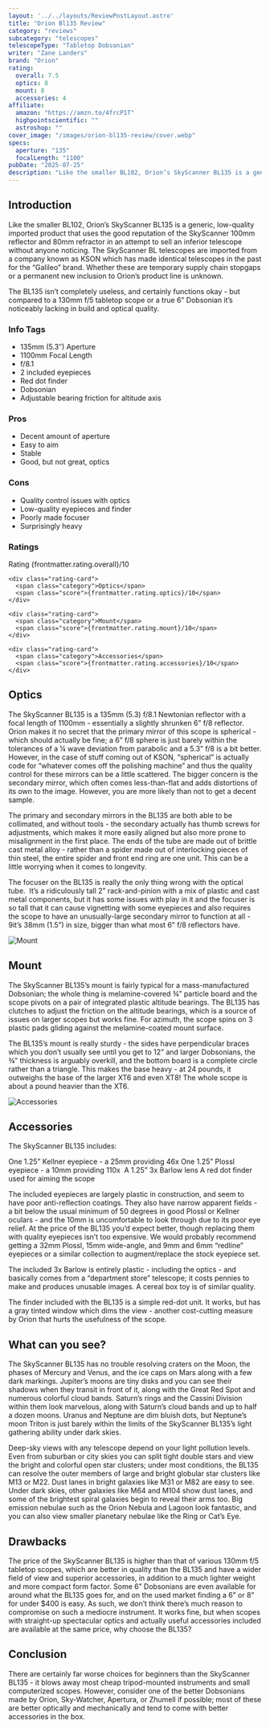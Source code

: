 ```yaml
---
layout: '../../layouts/ReviewPostLayout.astro'
title: "Orion Bl135 Review"
category: "reviews"
subcategory: "telescopes"
telescopeType: "Tabletop Dobsonian"
writer: "Zane Landers"
brand: "Orion"
rating:
  overall: 7.5
  optics: 8
  mount: 8
  accessories: 4
affiliate:
  amazon: "https://amzn.to/4frcP1T"
  highpointscientific: ""
  astroshop: ""
cover_image: "/images/orion-bl135-review/cover.webp"
specs:
  aperture: "135"
  focalLength: "1100"
pubDate: "2025-07-25"
description: "Like the smaller BL102, Orion’s SkyScanner BL135 is a generic, low-quality imported product that uses the good reputation of the SkyScanner 100mm reflector and 80mm refractor in an attempt to sell an inferior telescope without anyone noticing."
---
```


<h2>Introduction</h2>

<p class="highlight">Like the smaller BL102, Orion’s SkyScanner BL135 is a generic, low-quality imported product that uses the good reputation of the SkyScanner 100mm reflector and 80mm refractor in an attempt to sell an inferior telescope without anyone noticing. The SkyScanner BL telescopes are imported from a company known as KSON which has made identical telescopes in the past for the “Galileo” brand. Whether these are temporary supply chain stopgaps or a permanent new inclusion to Orion’s product line is unknown.</p>
<p>The BL135 isn’t completely useless, and certainly functions okay - but compared to a 130mm f/5 tabletop scope or a true 6” Dobsonian it’s noticeably lacking in build and optical quality.</p>
<section class="info-tags">
  <h3>Info Tags</h3>
  <ul>
    <li>135mm (5.3″) Aperture</li>
    <li>1100mm Focal Length</li>
    <li>f/8.1</li>
    <li>2 included eyepieces</li>
    <li>Red dot finder</li>
    <li>Dobsonian</li>
    <li>Adjustable bearing friction for altitude axis</li>
  </ul>
</section>

<section class="pros-cons">
  <div class="pros-block">
    <h3>Pros</h3>
    <ul>
        <li>Decent amount of aperture</li>
        <li>Easy to aim</li>
        <li>Stable</li>
        <li>Good, but not great, optics</li>
    </ul>
  </div>
  <div class="cons-block">
    <h3>Cons</h3>
    <ul>
        <li>Quality control issues with optics</li>
        <li>Low-quality eyepieces and finder</li>
        <li>Poorly made focuser</li>
        <li>Surprisingly heavy</li>
    </ul>
  </div>
</section>

<section class="ratings">
  <h3>Ratings</h3>
  <div class="ratings-grid">
    <div class="rating-card">
      <span class="category">Rating</span>
      <span class="score">{frontmatter.rating.overall}/10</span>
    </div>

    <div class="rating-card">
      <span class="category">Optics</span>
      <span class="score">{frontmatter.rating.optics}/10</span>
    </div>

    <div class="rating-card">
      <span class="category">Mount</span>
      <span class="score">{frontmatter.rating.mount}/10</span>
    </div>

    <div class="rating-card">
      <span class="category">Accessories</span>
      <span class="score">{frontmatter.rating.accessories}/10</span>
    </div>
  </div>
</section>

<Affiliates affiliate={frontmatter.affiliate} />

<h2>Optics</h2>

<p>The SkyScanner BL135 is a 135mm (5.3) f/8.1 Newtonian reflector with a focal length of 1100mm - essentially a slightly shrunken 6” f/8 reflector. Orion makes it no secret that the primary mirror of this scope is spherical - which should actually be fine; a 6” f/8 sphere is just barely within the tolerances of a ¼ wave deviation from parabolic and a 5.3” f/8 is a bit better. However, in the case of stuff coming out of KSON, “spherical” is actually code for “whatever comes off the polishing machine” and thus the quality control for these mirrors can be a little scattered. The bigger concern is the secondary mirror, which often comes less-than-flat and adds distortions of its own to the image. However, you are more likely than not to get a decent sample.</p>
<p>The primary and secondary mirrors in the BL135 are both able to be collimated, and without tools - the secondary actually has thumb screws for adjustments, which makes it more easily aligned but also more prone to misalignment in the first place. The ends of the tube are made out of brittle cast metal alloy - rather than a spider made out of interlocking pieces of thin steel, the entire spider and front end ring are one unit. This can be a little worrying when it comes to longevity.</p>
<p>The focuser on the BL135 is really the only thing wrong with the optical tube.  It’s a ridiculously tall 2” rack-and-pinion with a mix of plastic and cast metal components, but it has some issues with play in it and the focuser is so tall that it can cause vignetting with some eyepieces and also requires the scope to have an unusually-large secondary mirror to function at all - 9it’s 38mm (1.5”) in size, bigger than what most 6” f/8 reflectors have.</p>
<img class="post-image post-image-sm" src="/images/orion-bl135-review/mount.webp" alt="Mount"></img>
<h2>Mount</h2>

<p>The SkyScanner BL135’s mount is fairly typical for a mass-manufactured Dobsonian; the whole thing is melamine-covered ¾” particle board and the scope pivots on a pair of integrated plastic altitude bearings. The BL135 has clutches to adjust the friction on the altitude bearings, which is a source of issues on larger scopes but works fine. For azimuth, the scope spins on 3 plastic pads gliding against the melamine-coated mount surface.</p>
<p>The BL135’s mount is really sturdy - the sides have perpendicular braces which you don’t usually see until you get to 12” and larger Dobsonians, the ¾” thickness is arguably overkill, and the bottom board is a complete circle rather than a triangle. This makes the base heavy - at 24 pounds, it outweighs the base of the larger XT6 and even XT8! The whole scope is about a pound heavier than the XT6.</p>
<img class="post-image post-image-sm" src="/images/orion-bl135-review/accessories.webp" alt="Accessories"></img>
<h2>Accessories</h2>

<p>The SkyScanner BL135 includes:</p>
<p>One 1.25” Kellner eyepiece - a 25mm providing 46x
One 1.25” Plossl eyepiece - a 10mm providing 110x 
A 1.25” 3x Barlow lens
A red dot finder used for aiming the scope</p>
<p>The included eyepieces are largely plastic in construction, and seem to have poor anti-reflection coatings. They also have narrow apparent fields - a bit below the usual minimum of 50 degrees in good Plossl or Kellner oculars - and the 10mm is uncomfortable to look through due to its poor eye relief. At the price of the BL135 you’d expect better, though replacing them with quality eyepieces isn’t too expensive. We would probably recommend getting a 32mm Plossl, 15mm wide-angle, and 9mm and 6mm “redline” eyepieces or a similar collection to augment/replace the stock eyepiece set.</p>
<p>The included 3x Barlow is entirely plastic - including the optics - and basically comes from a “department store” telescope; it costs pennies to make and produces unusable images. A cereal box toy is of similar quality.</p>
<p>The finder included with the BL135 is a simple red-dot unit. It works, but has a gray tinted window which dims the view - another cost-cutting measure by Orion that hurts the usefulness of the scope.</p>
<h2>What can you see?</h2>

<p>The SkyScanner BL135 has no trouble resolving craters on the Moon, the phases of Mercury and Venus, and the ice caps on Mars along with a few dark markings. Jupiter’s moons are tiny disks and you can see their shadows when they transit in front of it, along with the Great Red Spot and numerous colorful cloud bands. Saturn’s rings and the Cassini Division within them look marvelous, along with Saturn’s cloud bands and up to half a dozen moons. Uranus and Neptune are dim bluish dots, but Neptune’s moon Triton is just barely within the limits of the SkyScanner BL135’s light gathering ability under dark skies.</p>
<p>Deep-sky views with any telescope depend on your light pollution levels. Even from suburban or city skies you can split tight double stars and view the bright and colorful open star clusters; under most conditions, the BL135 can resolve the outer members of large and bright globular star clusters like M13 or M22. Dust lanes in bright galaxies like M31 or M82 are easy to see. Under dark skies, other galaxies like M64 and M104 show dust lanes, and some of the brightest spiral galaxies begin to reveal their arms too. Big emission nebulae such as the Orion Nebula and Lagoon look fantastic, and you can also view smaller planetary nebulae like the Ring or Cat’s Eye.</p>
<h2>Drawbacks</h2>

<p>The price of the SkyScanner BL135 is higher than that of various 130mm f/5 tabletop scopes, which are better in quality than the BL135 and have a wider field of view and superior accessories, in addition to a much lighter weight and more compact form factor. Some 6” Dobsonians are even available for around what the BL135 goes for, and on the used market finding a 6” or 8” for under $400 is easy. As such, we don’t think there’s much reason to compromise on such a mediocre instrument. It works fine, but when scopes with straight-up spectacular optics and actually useful accessories included are available at the same price, why choose the BL135?</p>
<h2>Conclusion</h2>

<p>There are certainly far worse choices for beginners than the SkyScanner BL135 - it blows away most cheap tripod-mounted instruments and small computerized scopes. However, consider one of the better Dobsonians made by Orion, Sky-Watcher, Apertura, or Zhumell if possible; most of these are better optically and mechanically and tend to come with better accessories in the box.</p>

